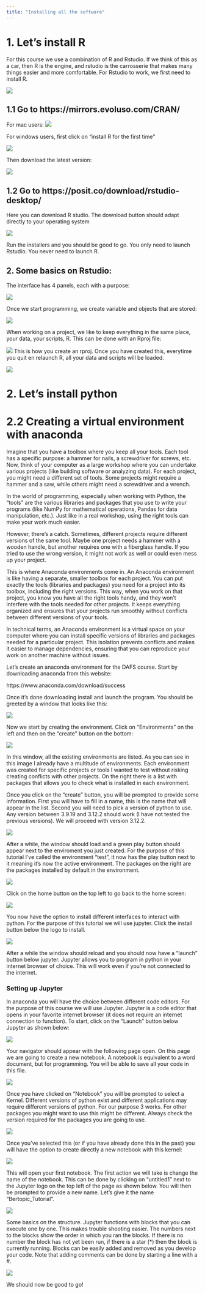 ```yaml
---
title: "Installing all the software"
---
```


# 1. Let's install R

For this course we use a combination of R and Rstudio. If we think of this as a car, then R is the engine, and rstudio is the carrosserie that makes many things easier and more comfortable. For Rstudio to work, we first need to install R.

![](DAFS_install/Rstudio_interface_1.png)



## 1.1 Go to https://mirrors.evoluso.com/CRAN/

For mac users:
![](DAFS_install/R_mac_1)



For windows users, first click on "install R for the first time"

![](DAFS_install/R_Windows_1.png)

Then download the latest version:

![](DAFS_install/R_Windows_2.png)

## 1.2 Go to https://posit.co/download/rstudio-desktop/ 

Here you can download R studio. The download button should adapt directly to your operating system

![](DAFS_install/Rstudio_1.png)

Run the installers and you should be good to go. You only need to launch Rstudio. You never need to launch R.

## 2. Some basics on Rstudio:

The interface has 4 panels, each with a purpose:

![](DAFS_install/Rstudio_interface_2.png)

Once we start programming, we create variable and objects that are stored:

![](DAFS_install/Rstudio_interface_3.png)

When working on a project, we like to keep everything in the same place, your data, your scripts, R. This
can be done with an Rproj file:

![](DAFS_install/Rstudio_interface_4.png)
This is how you create an rproj. Once you have created this, everytime you quit en relaunch R, all your data and scripts will be loaded.

![](DAFS_install/Rstudio_interface_5.png)







# 2. Let's install python



# 2.2 Creating a virtual environment with anaconda

Imagine that you have a toolbox where you keep all your tools. Each tool has a specific purpose: a hammer for nails, a screwdriver for screws, etc. Now, think of your computer as a large workshop where you can undertake various projects (like building software or analyzing data). For each project, you might need a different set of tools. Some projects might require a hammer and a saw, while others might need a screwdriver and a wrench.

In the world of programming, especially when working with Python, the "tools" are the various libraries and packages that you use to write your programs (like NumPy for mathematical operations, Pandas for data manipulation, etc.). Just like in a real workshop, using the right tools can make your work much easier.

However, there's a catch. Sometimes, different projects require different versions of the same tool. Maybe one project needs a hammer with a wooden handle, but another requires one with a fiberglass handle. If you tried to use the wrong version, it might not work as well or could even mess up your project.

This is where Anaconda environments come in. An Anaconda environment is like having a separate, smaller toolbox for each project. You can put exactly the tools (libraries and packages) you need for a project into its toolbox, including the right versions. This way, when you work on that project, you know you have all the right tools handy, and they won't interfere with the tools needed for other projects. It keeps everything organized and ensures that your projects run smoothly without conflicts between different versions of your tools.

In technical terms, an Anaconda environment is a virtual space on your computer where you can install specific versions of libraries and packages needed for a particular project. This isolation prevents conflicts and makes it easier to manage dependencies, ensuring that you can reproduce your work on another machine without issues.

Let's create an anaconda environment for the DAFS course. Start by downloading anaconda from this website:

https://www.anaconda.com/download/success

Once it's done downloading install and launch the program. You should be greeted by a window that looks like this:

![](imgs/bertopic/Anaconda_bertopic_1.png)

Now we start by creating the environment. Click on "Environments" on the left and then on the "create" button on the bottom:

![](imgs/bertopic/Anaconda_bertopic_2.png)

In this window, all the existing environments are listed. As you can see in this image I already have a multitude of environments. Each environment was created for specific projects or tools I wanted to test without risking creating conflicts with other projects. On the right there is a list with packages that allows you to check what is installed in each environment.

Once you click on the "create" button, you will be prompted to provide some information. First you will have to fill in a name, this is the name that will appear in the list. Second you will need to pick a version of python to use. Any version between 3.9.19 and 3.12.2 should work (I have not tested the previous versions). We will proceed with version 3.12.2.

![](imgs/bertopic/Anaconda_bertopic_3.png)

After a while, the window should load and a green play button should appear next to the enviroment you just created. For the purpose of this tutorial I've called the environment "test", it now has the play button next to it meaning it's now the active environment. The packages on the right are the packages installed by default in the environment.

![](imgs/bertopic/Anaconda_bertopic_4.png)

Click on the home button on the top left to go back to the home screen:

![](imgs/bertopic/Anaconda_bertopic_5.png)

You now have the option to install different interfaces to interact with python. For the purpose of this tutorial we will use jupyter. Click the install button below the logo to install.

![](imgs/bertopic/Anaconda_bertopic_6.png)

After a while the window should reload and you should now have a "launch" button below jupyter. Jupyter allows you to program in python in your internet browser of choice. This will work even if you're not connected to the internet.

### Setting up Jupyter

In anaconda you will have the choice between different code editors. For the purpose of this course we will use Jupyter. Jupyter is a code editor that opens in your favorite internet browser (it does not require an internet connection to function). To start, click on the "Launch" button below Jupyter as shown below:

![](imgs/bertopic/Jupyter_bertopic_1.png)

Your navigator should appear with the following page open. On this page we are going to create a new notebook. A notebook is equivalent to a word document, but for programming. You will be able to save all your code in this file.

![](imgs/bertopic/Jupyter_bertopic_2.png)

Once you have clicked on "Notebook" you will be prompted to select a Kernel. Different versions of python exist and different applications may require different versions of python. For our purpose 3 works. For other packages you might want to use this might be different. Always check the version required for the packages you are going to use.

![](imgs/bertopic/Jupyter_bertopic_3.png)

Once you've selected this (or if you have already done this in the past) you will have the option to create directly a new notebook with this kernel:

![](imgs/bertopic/Jupyter_bertopic_4.png)

This will open your first notebook. The first action we will take is change the name of the notebook. This can be done by clicking on "untitled1" next to the Jupyter logo on the top left of the page as shown below. You will then be prompted to provide a new name. Let's give it the name "Bertopic_Tutorial".

![](imgs/bertopic/Jupyter_bertopic_5.png)

Some basics on the structure. Jupyter functions with blocks that you can execute one by one. This makes trouble shooting easier. The numbers next to the blocks show the order in which you ran the blocks. If there is no number the block has not yet been run, if there is a star (\*) then the block is currently running. Blocks can be easily added and removed as you develop your code. Note that adding comments can be done by starting a line with a #.

![](imgs/bertopic/Jupyter_bertopic_6.png)

We should now be good to go!
